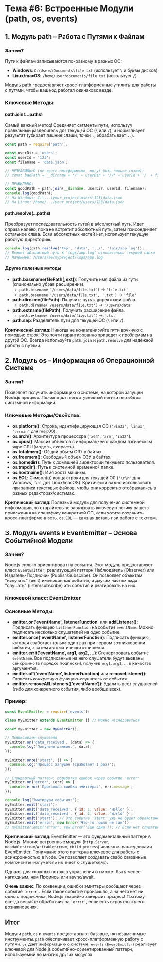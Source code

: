 # Тема #6: Встроенные Модули (path, os, events)

## 1. Модуль path – Работа с Путями к Файлам

### Зачем?
Пути к файлам записываются по-разному в разных ОС:
- **Windows**: `C:\Users\Documents\file.txt` (использует `\` и буквы дисков)
- **Linux/macOS**: `/home/user/documents/file.txt` (использует `/`)

Модуль path предоставляет кросс-платформенные утилиты для работы с путями, чтобы ваш код работал одинаково везде.

### Ключевые Методы:

#### path.join(...paths)
Самый важный метод! Соединяет сегменты пути, используя правильный разделитель для текущей ОС (`\` или `/`), и нормализует результат (убирает лишние слэши, точки `.`, обрабатывает `..`).

```javascript
const path = require('path');

const userDir = 'users';
const userId = '123';
const filename = 'data.json';

// НЕПРАВИЛЬНО (не кросс-платформенно, могут быть лишние слэши):
// const badPath = __dirname + '/' + userDir + '//' + userId + '/' + filename;

// ПРАВИЛЬНО:
const goodPath = path.join(__dirname, userDir, userId, filename);
console.log(goodPath);
// На Windows: C:\...\your_project\users\123\data.json
// На Linux: /home/.../your_project/users/123/data.json
```

#### path.resolve(...paths)
Преобразует последовательность путей в абсолютный путь. Идет справа налево, пока не встретит абсолютный путь, затем присоединяет остальное слева. Если абсолютных частей нет, использует текущую рабочую директорию.

```javascript
console.log(path.resolve('tmp', 'data', '../', 'logs/app.log'));
// Вернет абсолютный путь к 'logs/app.log' относительно текущей папки
// Например: /Users/me/myproject/logs/app.log
```

#### Другие полезные методы
- **path.basename(filePath[, ext])**: Получить имя файла из пути (опционально убрав расширение).
  - `path.basename('/users/data/file.txt')` -> `'file.txt'`
  - `path.basename('/users/data/file.txt', '.txt')` -> `'file'`
- **path.dirname(filePath)**: Получить путь к директории файла.
  - `path.dirname('/users/data/file.txt')` -> `'/users/data'`
- **path.extname(filePath)**: Получить расширение файла.
  - `path.extname('/users/data/file.txt')` -> `'.txt'`
- **path.sep**: Разделитель пути для текущей ОС (`\` или `/`).

**Критический взгляд**: Никогда не конкатенируйте пути вручную с помощью строк! Это почти гарантированно приведет к проблемам на другой ОС. Всегда используйте `path.join` и `path.resolve` для надежной работы с путями.

## 2. Модуль os – Информация об Операционной Системе

### Зачем?
Позволяет получить информацию о системе, на которой запущен Node.js процесс. Полезно для логов, условной логики или сбора системной информации.

### Ключевые Методы/Свойства:
- **os.platform()**: Строка, идентифицирующая ОС (`'win32'`, `'linux'`, `'darwin'` для macOS).
- **os.arch()**: Архитектура процессора (`'x64'`, `'arm'`, `'ia32'`).
- **os.cpus()**: Массив объектов с информацией о каждом логическом ядре CPU (модель, скорость).
- **os.totalmem()**: Общий объем ОЗУ в байтах.
- **os.freemem()**: Свободный объем ОЗУ в байтах.
- **os.homedir()**: Путь к домашней директории текущего пользователя.
- **os.tmpdir()**: Путь к системной временной папке.
- **os.hostname()**: Имя хоста машины.
- **os.EOL**: Символ(ы) конца строки для текущей ОС (`'\r\n'` для Windows, `'\n'` для Linux/macOS). Критически важно использовать при записи текстовых файлов, чтобы они корректно отображались в разных редакторах/системах.

**Критический взгляд**: Полезный модуль для получения системной информации, но старайтесь не завязывать ключевую логику вашего приложения на специфику конкретной ОС, если хотите сохранить кросс-платформенность. `os.EOL` — важная деталь при работе с текстом.

## 3. Модуль events и EventEmitter – Основа Событийной Модели

### Зачем?
Node.js сильно ориентирован на события. Этот модуль предоставляет класс `EventEmitter`, реализующий паттерн Наблюдатель (Observer) или Издатель-Подписчик (Publish/Subscribe). Он позволяет объектам "излучать" (emit) именованные события, а другим частям кода "слушать" (listen/subscribe) эти события и реагировать на них.

### Ключевой класс: EventEmitter

### Основные Методы:
- **emitter.on('eventName', listenerFunction)** или **addListener()**: Подписать функцию `listenerFunction` на событие `eventName`. Можно подписать несколько слушателей на одно событие.
- **emitter.once('eventName', listenerFunction)**: Подписать функцию, которая сработает только один раз при первом возникновении события, а затем автоматически отпишется.
- **emitter.emit('eventName', arg1, arg2, ...)**: Сгенерировать событие `eventName`. Все подписанные на него слушатели будут вызваны синхронно (в порядке подписки), получив `arg1`, `arg2`, ... в качестве аргументов.
- **emitter.off('eventName', listenerFunction)** или **removeListener()**: Отписать конкретную функцию-слушатель от события.
- **emitter.removeAllListeners(['eventName'])**: Удалить всех слушателей (либо для конкретного события, либо вообще всех).

### Пример:

```javascript
const EventEmitter = require('events');

class MyEmitter extends EventEmitter {} // Можно наследоваться

const myEmitter = new MyEmitter();

// Подписываем слушателя
myEmitter.on('data_received', (data) => {
  console.log('Получены данные:', data);
});

myEmitter.once('start', () => {
  console.log('Процесс запущен (сработает 1 раз)');
});

// Стандартный паттерн: обработка ошибок через событие 'error'
myEmitter.on('error', (err) => {
  console.error('Произошла ошибка эмиттера:', err.message);
});

console.log("Эмитируем события:");
myEmitter.emit('start');
myEmitter.emit('data_received', { id: 1, value: 'Hello' });
myEmitter.emit('data_received', { id: 2, value: 'World' });
myEmitter.emit('start'); // Это событие 'start' уже не будет обработано (т.к. был once)
myEmitter.emit('error', new Error('Что-то пошло не так'));
// myEmitter.emit('error', new Error('Еще одна')); // Если нет слушателя 'error', процесс упадет!
```

**Критический взгляд**: EventEmitter — это фундаментальный паттерн в Node.js. Многие встроенные модули (`http.Server`, `ReadableStream`/`WritableStream`, `child_process`) являются наследниками EventEmitter. Понимание этого паттерна ключевое для работы с асинхронностью в Node. Он позволяет создавать слабо связанные компоненты (излучатель не знает о слушателях).

Однако, для сложных потоков управления он может быть менее наглядным, чем Промисы или async/await.

**Очень важно**: По конвенции, ошибки эмиттеры сообщают через событие `'error'`. Если такое событие произошло, а на него нет ни одного подписчика, Node.js аварийно завершит процесс! Поэтому всегда вешайте обработчик на `'error'`, если есть вероятность его возникновения.

## Итог

Модули `path`, `os` и `events` предоставляют базовые, но незаменимые инструменты. `path` обеспечивает кросс-платформенную работу с путями. `os` дает информацию о системе. `events` (`EventEmitter`) реализует ключевой для Node.js событийно-ориентированный паттерн, используемый во многих других модулях.
